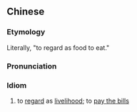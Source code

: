 {{also|当饭吃}}
==Chinese==
{{zh-forms|s=当饭吃}}

===Etymology===
Literally, "to regard as food to eat."

===Pronunciation===
{{zh-pron
|m=dāng fàn chī
|cat=id
}}

===Idiom===
{{zh-idiom}}

# {{lb|zh|slang}} to [[regard]] as [[livelihood]]; to [[pay the bills]]